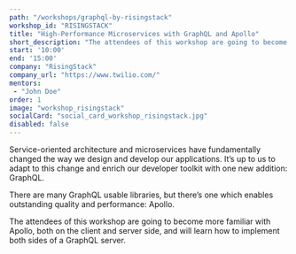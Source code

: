 ```yaml
---
path: "/workshops/graphql-by-risingstack"
workshop_id: "RISINGSTACK"
title: "High-Performance Microservices with GraphQL and Apollo"
short_description: "The attendees of this workshop are going to become more familiar with Apollo, both on the client and server side, and will learn how to implement both sides of a GraphQL server."
start: '10:00'
end: '15:00'
company: "RisingStack"
company_url: "https://www.twilio.com/"
mentors:
 - "John Doe"
order: 1
image: "workshop_risingstack"
socialCard: "social_card_workshop_risingstack.jpg"
disabled: false
---
```


Service-oriented architecture and microservices have fundamentally changed the way we design
and develop our applications. It’s up to us to adapt to this change and enrich our developer toolkit
with one new addition: GraphQL.

There are many GraphQL usable libraries, but there’s one which enables outstanding quality and performance: Apollo.

The attendees of this workshop are going to become more familiar with Apollo, both on the client
and server side, and will learn how to implement both sides of a GraphQL server.